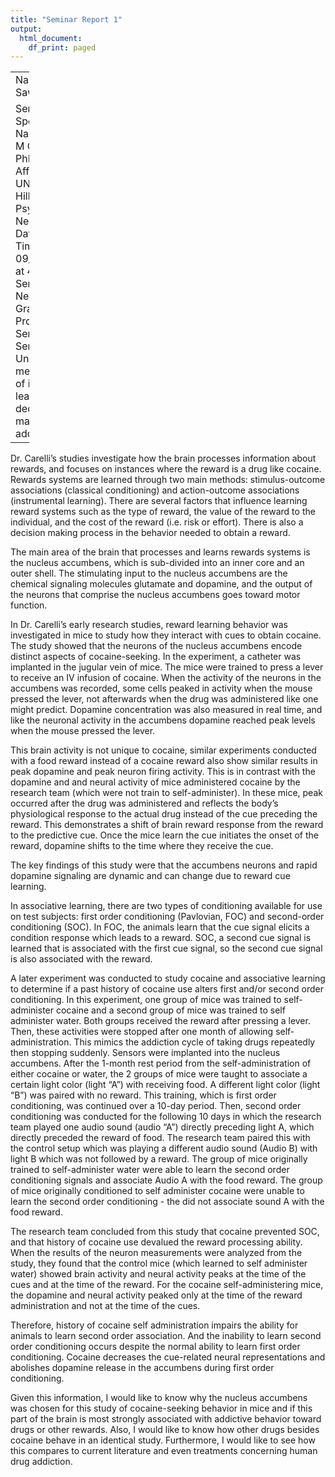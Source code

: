 ```yaml
---
title: "Seminar Report 1"
output:
  html_document:
    df_print: paged
---
```


---
Name: Zoe Sawyer

Seminar Speaker Name: Regina M Carelli, PhD
Speaker Affiliation: UNC Chapel Hill - Psychology & Neuroscience
Date and  Time: 09/25/2018 at 4:00pm
Seminar Title: Neuroscience Graduate Program Seminar Series - Unraveling mechanisms of impaired learning and decision making in addiction
---

Dr. Carelli's studies investigate how the brain processes information about rewards, and focuses on  instances where the reward is a drug like cocaine. Rewards systems are learned through two main methods: stimulus-outcome associations (classical conditioning) and action-outcome associations (instrumental learning). There are several factors that influence learning reward systems such as the type of reward, the value of the reward to the individual, and the cost of the reward (i.e. risk or effort). There is also a decision making process in the behavior needed to obtain a reward.

The main area of the brain that processes and learns rewards systems is the nucleus accumbens, which is sub-divided into an inner core and an outer shell. The stimulating input to the nucleus accumbens are the chemical signaling molecules glutamate and dopamine, and the output of the neurons that comprise the nucleus accumbens goes toward motor function.

In Dr. Carelli's early research studies, reward learning behavior was investigated in mice to study how they interact with cues to obtain cocaine. The study showed that the neurons of the nucleus accumbens encode distinct aspects of cocaine-seeking. In the experiment, a catheter was implanted in the jugular vein of mice. The mice were  trained to press a lever to receive an IV infusion of cocaine. When  the activity of the neurons in the accumbens was recorded, some cells peaked in  activity when the mouse pressed the lever, not afterwards when the drug was administered like one might predict. Dopamine concentration was also measured in real time, and like the neuronal activity in the accumbens dopamine reached peak levels when the mouse pressed the lever.

This brain activity is not unique to cocaine, similar experiments conducted with a food reward instead of a cocaine reward also show similar results in peak dopamine and peak neuron firing activity. This is in  contrast with the dopamine and and neural activity of mice administered cocaine by the research team (which were not train to self-administer). In these mice, peak occurred after the drug was administered and reflects the body's physiological response to the actual drug instead of the cue preceding the reward. This demonstrates a shift of brain reward response from the reward to the predictive cue. Once the mice learn the cue initiates the onset of the reward, dopamine shifts to the time where they receive the cue.

The key findings of this study were that the accumbens neurons and rapid dopamine signaling are dynamic and can change due to reward cue learning.

In associative learning, there are two types of conditioning available for use on test subjects: first order conditioning (Pavlovian, FOC) and second-order conditioning (SOC). In FOC, the animals learn that the cue signal elicits a condition response which leads to a reward. SOC, a second cue signal is learned that is associated with the first cue signal, so the second cue signal is also associated with the reward.

A later experiment was conducted to study cocaine and associative learning to determine if a past history of cocaine use alters first and/or second order conditioning. In this experiment, one group of mice was trained to self-administer cocaine and a second group of mice was trained to self administer water. Both groups received the reward after pressing a lever. Then, these activities were stopped after one month of allowing self-administration. This mimics the addiction cycle of taking drugs repeatedly then stopping suddenly. Sensors were implanted into the nucleus accumbens. After the 1-month rest period from the self-administration of either cocaine or water, the 2 groups of mice were taught to associate a certain light color (light "A") with receiving food. A different light color (light "B") was paired with no reward. This training, which is first order conditioning, was continued over a 10-day period. Then, second order conditioning was conducted for the following 10 days in which the research team played one audio sound (audio "A") directly preceding light A, which directly preceded the reward of food. The research team paired this with the control setup which was playing a different audio sound (Audio B) with light B which was not followed by a reward. The group of mice originally trained to self-administer water were able to learn the second order conditioning signals and associate Audio A with the food reward. The group of mice originally conditioned to self administer cocaine were unable to learn the second order conditioning - the did not associate sound A with the food reward.

The research team concluded from this study that cocaine prevented SOC, and that history of cocaine use devalued the reward processing ability. When the results of the neuron measurements were analyzed from the study, they found that the control mice (which learned to self administer water) showed brain activity and neural activity peaks at the time of the cues and at the time of the reward. For the cocaine self-administering mice, the dopamine and neural activity peaked only at the time of the reward administration and not at the time of the cues.

Therefore, history of cocaine self administration impairs the ability for animals to learn second order association. And the inability to learn second order conditioning occurs despite the normal ability to learn first order conditioning. Cocaine decreases the cue-related neural representations and abolishes dopamine release in the accumbens during first order conditioning.

Given this information, I would like to know why the nucleus accumbens was chosen for this study of cocaine-seeking behavior in mice and if this part of the brain is most strongly associated with addictive behavior toward drugs or other rewards. Also, I would like to know how other drugs besides cocaine behave in an  identical study. Furthermore, I would like to see how this compares to current literature and even treatments concerning human drug addiction. 